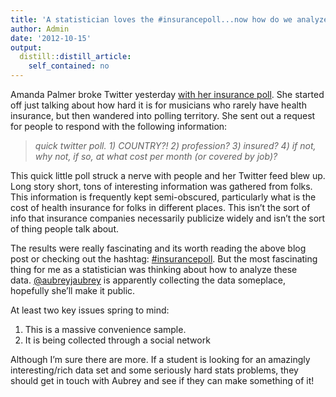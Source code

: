 ```yaml
---
title: 'A statistician loves the #insurancepoll...now how do we analyze it?'
author: Admin
date: '2012-10-15'
output:
  distill::distill_article:
    self_contained: no
---
```


Amanda Palmer broke Twitter yesterday <a href="http://www.amandapalmer.net/blog/20121015/" target="_blank">with her insurance poll</a>. She started off just talking about how hard it is for musicians who rarely have health insurance, but then wandered into polling territory. She sent out a request for people to respond with the following information:

> _quick twitter poll. 1) COUNTRY?! 2) profession? 3) insured? 4) if not, why not, if so, at what cost per month (or covered by job)?_

This quick little poll struck a nerve with people and her Twitter feed blew up. Long story short, tons of interesting information was gathered from folks. This information is frequently kept semi-obscured, particularly what is the cost of health insurance for folks in different places. This isn&#8217;t the sort of info that insurance companies necessarily publicize widely and isn&#8217;t the sort of thing people talk about. 

The results were really fascinating and its worth reading the above blog post or checking out the hashtag: <a href="https://twitter.com/search/realtime?q=%23insurancepoll&src=typd" target="_blank">#insurancepoll</a>. But the most fascinating thing for me as a statistician was thinking about how to analyze these data. <a href="https://twitter.com/aubreyjaubrey" target="_blank">@<span>aubreyjaubrey</span></a> is apparently collecting the data someplace, hopefully she&#8217;ll make it public. 

At least two key issues spring to mind:

  1. This is a massive convenience sample. 
  2. It is being collected through a social network

Although I&#8217;m sure there are more. If a student is looking for an amazingly interesting/rich data set and some seriously hard stats problems, they should get in touch with Aubrey and see if they can make something of it!
